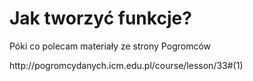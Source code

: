 # Jak tworzyć funkcje?

Póki co polecam materiały ze strony Pogromców

http://pogromcydanych.icm.edu.pl/course/lesson/33#(1)
 